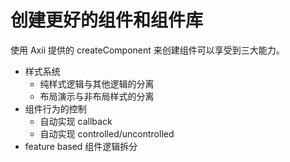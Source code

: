 # 创建更好的组件和组件库

使用 Axii 提供的 createComponent 来创建组件可以享受到三大能力。

 - 样式系统
   - 纯样式逻辑与其他逻辑的分离
   - 布局演示与非布局样式的分离
 - 组件行为的控制
   - 自动实现 callback
   - 自动实现 controlled/uncontrolled
 - feature based 组件逻辑拆分